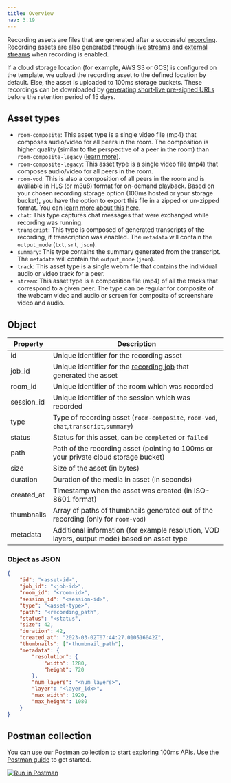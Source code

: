 ```yaml
---
title: Overview
nav: 3.19
---
```


Recording assets are files that are generated after a successful [recording](../recordings/overview). Recording assets are also generated through [live streams](../live-streams/overview) and [external streams](../external-streams/overview) when recording is enabled.

If a cloud storage location (for example, AWS S3 or GCS) is configured on the template, we upload the recording asset to the defined location by default. Else, the asset is uploaded to 100ms storage buckets. These recordings can be downloaded by [generating short-live pre-signed URLs](./get-presigned-url) before the retention period of 15 days.

<EndpointRequest title="https://api.100ms.live/v2/recording-assets" />

## Asset types

* `room-composite`: This asset type is a single video file (mp4) that composes audio/video for all peers in the room. The composition is higher quality (similar to the perspective of a peer in the room) than `room-composite-legacy` ([learn more](/get-started/v2/get-started/features/recordings/overview)).
* `room-composite-legacy`: This asset type is a single video file (mp4) that composes audio/video for all peers in the room.
* `room-vod`: This is also a composition of all peers in the room and is available in HLS (or m3u8) format for on-demand playback. Based on your chosen recording storage option (100ms hosted or your storage bucket), you have the option to export this file in a zipped or un-zipped format. You can [learn more about this here](/get-started/v2/get-started/features/recordings/live-stream-recording). 
* `chat`: This type captures chat messages that were exchanged while recording was running.
* `transcript`: This type is composed of generated transcripts of the recording, if transcription was enabled. The `metadata` will contain the `output_mode` (`txt`, `srt`, `json`).
* `summary`: This type contains the summary generated from the transcript. The `metadata` will contain the `output_mode` (`json`).
* `track`: This asset type is a single webm file that contains the individual audio or video track for a peer.
* `stream`: This asset type is a composition file (mp4) of all the tracks that correspond to a given peer. The type can be regular for composite of the webcam video and audio or screen for composite of screenshare video and audio.

## Object

| Property   | Description                                                                                |
|------------|--------------------------------------------------------------------------------------------|
| id         | Unique identifier for the recording asset                                                  |
| job_id     | Unique identifier for the [recording job](../recordings/overview) that generated the asset |
| room_id    | Unique identifier of the room which was recorded                                           |
| session_id | Unique identifier of the session which was recorded                                        |
| type       | Type of recording asset (`room-composite`, `room-vod`, `chat`,`transcript`,`summary`)      |
| status     | Status for this asset, can be `completed` or `failed`                                      |
| path       | Path of the recording asset (pointing to 100ms or your private cloud storage bucket)       |
| size       | Size of the asset (in bytes)                                                               |
| duration   | Duration of the media in asset (in seconds)                                                |
| created_at | Timestamp when the asset was created (in ISO-8601 format)                                  |
| thumbnails | Array of paths of thumbnails generated out of the recording (only for `room-vod`)          |
| metadata   | Additional information (for example resolution, VOD layers, output mode) based on asset type      |

### Object as JSON

```json
{
    "id": "<asset-id>",
    "job_id": "<job-id>",
    "room_id": "<room-id>",
    "session_id": "<session-id>",
    "type": "<asset-type>",
    "path": "<recording_path",
    "status": "<status",
    "size": 42,
    "duration": 42,
    "created_at": "2023-03-02T07:44:27.010516042Z",
    "thumbnails": ["<thumbnail_path"],
    "metadata": {
        "resolution": {
            "width": 1280,
            "height": 720
        },
        "num_layers": "<num_layers>",
        "layer": "<layer_idx>",
        "max_width": 1920,
        "max_height": 1080
    }
}
```

## Postman collection

You can use our Postman collection to start exploring 100ms APIs. Use the [Postman guide](/server-side/v2/introduction/postman-guide) to get started.

[![Run in Postman](https://run.pstmn.io/button.svg)](https://god.gw.postman.com/run-collection/22726679-47dcd974-29d5-4965-a35b-bf9b74a8b25a?action=collection%2Ffork&collection-url=entityId%3D22726679-47dcd974-29d5-4965-a35b-bf9b74a8b25a%26entityType%3Dcollection%26workspaceId%3Dd9145dd6-337b-4761-81d6-21a30b4147a2)
